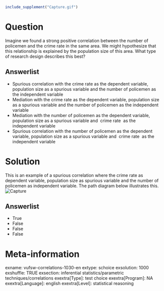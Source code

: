 ```{r, echo = FALSE, results = "hide"}
include_supplement("Capture.gif")
```

Question
========
Imagine we found a strong positive correlation between the number of
policemen and the crime rate in the same area. We might hypothesize that
this relationship is explained by the population size of this area. What
type of research design describes this best?

Answerlist
----------
* Spurious correlation with the crime rate as the dependent variable,
  population size as a spurious variable and the number of policemen as
  the independent variable
* Mediation with the crime rate as the dependent variable, population size
  as a spurious variable and the number of policemen as the independent
  variable
* Mediation with the number of policemen as the dependent variable,
  population size as a spurious variable and  crime rate  as the
  independent variable
* Spurious correlation with the number of policemen as the dependent
  variable, population size as a spurious variable and  crime rate  as the
  independent variable

Solution
========





This is an example of a spurious correlation where the crime rate as
dependent variable, population size as spurious variable and the number
of policemen as independent variable. The path diagram below illustrates
this.  
<img src="Capture.gif" class="fr-fic fr-dii tvcss_3" alt="Capture" />



Answerlist
----------
* True
* False
* False
* False

Meta-information
================
exname: vufsw-correlations-1030-en
extype: schoice
exsolution: 1000
exshuffle: TRUE
exsection: inferential statistics/parametric techniques/correlations
exextra[Type]: test choice
exextra[Program]: NA
exextra[Language]: english
exextra[Level]: statistical reasoning

